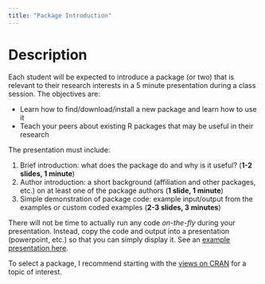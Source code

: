 ```yaml
---
title: "Package Introduction"
---
```


# Description

Each student will be expected to introduce a package (or two) that is relevant to their research interests in a 5 minute presentation during a class session.  The objectives are:

* Learn how to find/download/install a new package and learn how to use it
* Teach your peers about existing R packages that may be useful in their research

The presentation must include:

1. Brief introduction: what does the package do and why is it useful? (**1-2 slides, 1 minute**)
2. Author introduction: a short background (affiliation and other packages, etc.) on at least one of the package authors (**1 slide, 1 minute**)
2. Simple demonstration of package code: example input/output from the examples or custom coded examples (**2-3 slides, 3 minutes**)

There will not be time to actually run any code *on-the-fly* during your presentation.  Instead, copy the code and output into a presentation (powerpoint, etc.) so that you can simply display it.  See an [example presentation here](assets/PackagePresentation.pptx).

To select a package, I recommend starting with the [views on CRAN](https://cran.r-project.org/web/views/) for a topic of interest.
